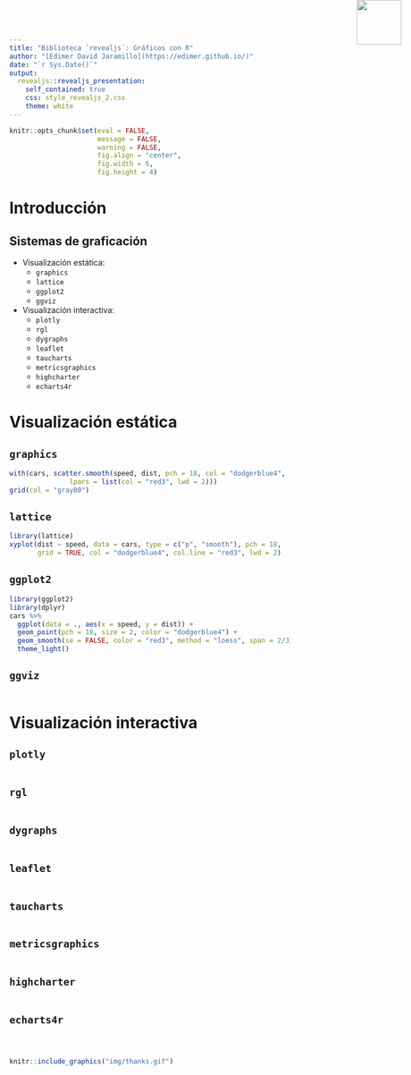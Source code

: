 ```yaml
---
title: "Biblioteca `revealjs`: Gráficos con R"
author: "[Edimer David Jaramillo](https://edimer.github.io/)"
date: "`r Sys.Date()`"
output:
  revealjs::revealjs_presentation:
    self_contained: true
    css: style_revealjs_2.css
    theme: white
---
```


```r
knitr::opts_chunk$set(eval = FALSE,
                      message = FALSE,
                      warning = FALSE,
                      fig.align = "center",
                      fig.width = 6,
                      fig.height = 4)
```

# Introducción

## Sistemas de graficación

- Visualización estática:
    - `graphics`
    - `lattice`
    - `ggplot2`
    - `ggviz`
- Visualización interactiva:
    - `plotly`
    - `rgl`
    - `dygraphs`
    - `leaflet`
    - `taucharts`
    - `metricsgraphics`
    - `highcharter`
    - `echarts4r`

# Visualización estática

## `graphics`

```r
with(cars, scatter.smooth(speed, dist, pch = 18, col = "dodgerblue4",
               lpars = list(col = "red3", lwd = 2)))
grid(col = "gray80")
```

## `lattice`

```r
library(lattice)
xyplot(dist ~ speed, data = cars, type = c("p", "smooth"), pch = 18,
       grid = TRUE, col = "dodgerblue4", col.line = "red3", lwd = 2)
```

## `ggplot2`

<img src="https://encrypted-tbn0.gstatic.com/images?q=tbn:ANd9GcS5GbE9z6urbtMwA9i1UiXcUOizIZLwVrx4mTZ84B_YKCrzS6Ia&s" style="position:absolute;top:0px;right:30px; width:80px" />

```r
library(ggplot2)
library(dplyr)
cars %>% 
  ggplot(data = ., aes(x = speed, y = dist)) +
  geom_point(pch = 18, size = 2, color = "dodgerblue4") +
  geom_smooth(se = FALSE, color = "red3", method = "loess", span = 2/3) +
  theme_light()
```

## `ggviz`

```r

```


# Visualización interactiva

## `plotly`

<img src="https://i.pinimg.com/originals/2f/e6/f4/2fe6f4b2df9837a14cabefa4cb22d7c6.png" style="position:absolute;top:0px;right:30px; width:80px" />

```r

```

## `rgl`

```r

```

## `dygraphs`

```r

```

## `leaflet`

```r

```

## `taucharts`

```r

```

## `metricsgraphics`

```r

```

## `highcharter`

```r

```

## `echarts4r`

<img src="https://raw.githubusercontent.com/JohnCoene/echarts4r/master/docs/logo.png" style="position:absolute;top:0px;right:30px; width:80px" />

```r

```

# 

```r
knitr::include_graphics("img/thanks.gif")
```